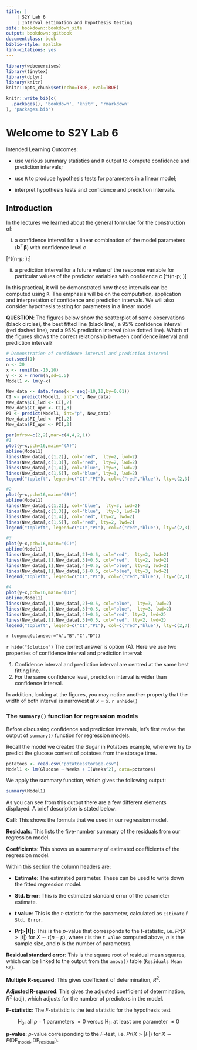 ```yaml
---
title: |
    | S2Y Lab 6
    | Interval estimation and hypothesis testing
site: bookdown::bookdown_site
output: bookdown::gitbook
documentclass: book
biblio-style: apalike
link-citations: yes
---
```


```r
library(webexercises)
library(tinytex)
library(dplyr)
library(knitr)
knitr::opts_chunk$set(echo=TRUE, eval=TRUE)
```


```r
knitr::write_bib(c(
  .packages(), 'bookdown', 'knitr', 'rmarkdown'
), 'packages.bib')
```


# Welcome to S2Y Lab 6

Intended Learning Outcomes:

- use various summary statistics and `R` output to compute confidence and prediction intervals;

* use `R` to produce hypothesis tests for parameters in a linear model;
* interpret hypothesis tests and confidence and prediction intervals.

## Introduction

In the lectures we learned about the general formulae for the construction of: 

(i) a confidence interval for a linear combination of the model parameters ($\mathbf{b}^\top\boldsymbol{\beta}$) with confidence level $c$

\[\mathbf{b}^\top\boldsymbol{\hat{\beta}}\pm t\left(n-p; \frac{1+c}{2}\right)\sqrt{\frac{\text{RSS}}{n-p}\mathbf{b}^\top(\mathbf{X}^\top\mathbf{X})^{-1}\mathbf{b}};\]


(ii) a prediction interval for a future value of the response variable for particular values of the predictor variables with confidence $c$
\[\mathbf{b}^\top\boldsymbol{\hat{\beta}}\pm t\left(n-p;
\frac{1+c}{2}\right)\sqrt{\frac{\text{RSS}}{n-p}\left(1+\mathbf{b}^\top(\mathbf{X}^\top\mathbf{X})^{-1}\mathbf{b}\right)}\]

In this practical, it will be demonstrated how these intervals can be computed using `R`. The emphasis will be on the computation, application and interpretation of confidence and prediction intervals. We will also consider hypothesis testing for parameters in a linear model.

**QUESTION**: The figures below show the scatterplot of some observations (black circles), the best fitted line (black line), a 95% confidence interval (red dashed line), and a 95% prediction interval (blue dotted line). Which of the figures shows the correct relationship between confidence interval and prediction interval?
```r
# Demonstration of confidence interval and prediction interval
set.seed(1)
n <- 20
x <- runif(n,-10,10)
y <- x + rnorm(n,sd=1.5)
Model1 <- lm(y~x)

New_data <- data.frame(x = seq(-10,10,by=0.01))
CI <- predict(Model1, int="c", New_data)
New_data$CI_lwd <- CI[,2]
New_data$CI_upr <- CI[,3]
PI <- predict(Model1, int="p", New_data)
New_data$PI_lwd <- PI[,2]
New_data$PI_upr <- PI[,3]

par(mfrow=c(2,2),mar=c(4,4,2,1))
#1
plot(y~x,pch=16,main="(A)")
abline(Model1)
lines(New_data[,c(1,2)], col="red",  lty=2, lwd=2)
lines(New_data[,c(1,3)], col="red",  lty=2, lwd=2)
lines(New_data[,c(1,4)], col="blue", lty=3, lwd=2)
lines(New_data[,c(1,5)], col="blue", lty=3, lwd=2)
legend("topleft", legend=c("CI","PI"), col=c("red","blue"), lty=c(2,3),lwd=2)

#2
plot(y~x,pch=16,main="(B)")
abline(Model1)
lines(New_data[,c(1,2)], col="blue",  lty=3, lwd=2)
lines(New_data[,c(1,3)], col="blue",  lty=3, lwd=2)
lines(New_data[,c(1,4)], col="red", lty=2, lwd=2)
lines(New_data[,c(1,5)], col="red", lty=2, lwd=2)
legend("topleft", legend=c("CI","PI"), col=c("red","blue"), lty=c(2,3),lwd=2)

#3
plot(y~x,pch=16,main="(C)")
abline(Model1)
lines(New_data[,1],New_data[,2]+0.5, col="red",  lty=2, lwd=2)
lines(New_data[,1],New_data[,3]+0.5, col="red",  lty=2, lwd=2)
lines(New_data[,1],New_data[,4]+0.5, col="blue", lty=3, lwd=2)
lines(New_data[,1],New_data[,5]+0.5, col="blue", lty=3, lwd=2)
legend("topleft", legend=c("CI","PI"), col=c("red","blue"), lty=c(2,3),lwd=2)

#4
plot(y~x,pch=16,main="(D)")
abline(Model1)
lines(New_data[,1],New_data[,2]+0.5, col="blue",  lty=3, lwd=2)
lines(New_data[,1],New_data[,3]+0.5, col="blue",  lty=3, lwd=2)
lines(New_data[,1],New_data[,4]+0.5, col="red", lty=2, lwd=2)
lines(New_data[,1],New_data[,5]+0.5, col="red", lty=2, lwd=2)
legend("topleft", legend=c("CI","PI"), col=c("red","blue"), lty=c(2,3),lwd=2)
```

`r longmcq(c(answer="A","B","C","D"))`

`r hide("Solution")`
The correct answer is option (A). Here we use two properties of confidence interval and prediction interval:

1. Confidence interval and prediction interval are centred at the same best fitting line.
2. For the same confidence level, prediction interval is wider than confidence interval.

In addition, looking at the figures, you may notice another property that the width of both interval is narrowest at $x=\bar x$.
`r unhide()`

### The `summary()` function for regression models

Before discussing confidence and prediction intervals, let's first revise the output of `summary()` function for regression models.

Recall the model we created the Sugar in Potatoes example, where we try to predict the glucose content of potatoes from the storage time.
```r
potatoes <- read.csv("potatoesstorage.csv")
Model1 <- lm(Glucose ~ Weeks + I(Weeks^2), data=potatoes)
```

We apply the summary function, which gives the following output:
```r
summary(Model1)
```
As you can see from this output there are a few different elements displayed. A brief description is stated below:

**Call**: This shows the formula that we used in our regression model.

**Residuals**: This lists the five-number summary of the residuals from our regression model.

**Coefficients**: This shows us a summary of estimated coefficients of the regression model.

Within this section the column headers are:

* **Estimate**: The estimated parameter. These can be used to write down the fitted regression model.

* **Std. Error**: This is the estimated standard error of the parameter estimate.

* **t value**: This is the $t$-statistic for the parameter, calculated as `Estimate` / `Std. Error`.

* **Pr(>|t|)**: This is the $p$-value that corresponds to the $t$-statistic, i.e. $Pr(X>|t|)$ for $X \sim t(n-p)$, where $t$ is the `t value` computed above, $n$ is the sample size, and $p$ is the number of parameters.

**Residual standard error**: This is the square root of residual mean squares, which can be linked to the output from the `anova()` table (`Residuals Mean Sq`).

**Multiple R-squared**: This gives coefficient of determination, $R^2$.

**Adjusted R-squared**: This gives the adjusted coefficient of determination, $R^2$ (adj), which adjusts for the number of predictors in the model.

**F-statistic**: The $F$-statistic is the test statistic for the hypothesis test
<p align='center'>
H$_0$: all $p-1$ parameters $= 0$ versus H$_1$: at least one parameter $\neq 0$
</p>

**p-value**: $p$-value corresponding to the $F$-test, i.e. $Pr(X>|F|)$ for $X \sim F(\text{DF}_\text{model},\text{DF}_\text{residual})$.


